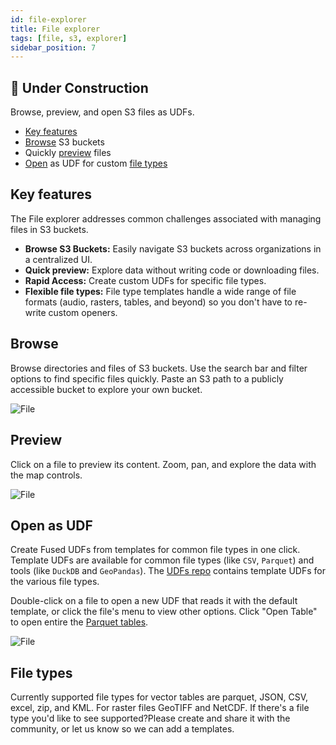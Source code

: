 ```yaml
---
id: file-explorer
title: File explorer
tags: [file, s3, explorer]
sidebar_position: 7
---
```



## <Tag color="#D1E550" fontColor="#141414" >🚧 Under Construction</Tag>


Browse, preview, and open S3 files as UDFs.


- [Key features](/workbench/file-explorer/#key-features)
- [Browse](/workbench/file-explorer/#browse) S3 buckets
- Quickly [preview](/workbench/file-explorer/#open-as-udf) files
- [Open](/workbench/file-explorer/#open-as-udf) as UDF for custom [file types](/workbench/file-explorer/#custom-types)



## Key features

The File explorer addresses common challenges associated with managing files in S3 buckets.

- **Browse S3 Buckets:** Easily navigate S3 buckets across organizations in a centralized UI.
- **Quick preview:** Explore data without writing code or downloading files.
- **Rapid Access:** Create custom UDFs for specific file types.
- **Flexible file types:** File type templates handle a wide range of file formats (audio, rasters, tables, and beyond) so you don't have to re-write custom openers.

## Browse

Browse directories and files of S3 buckets. Use the search bar and filter options to find specific files quickly. Paste an S3 path to a publicly accessible bucket to explore your own bucket.


<div style={{textAlign: 'center'}}>
<img src={ImgFe2} alt="File" style={{width: 600}} />
</div>


## Preview

Click on a file to preview its content. Zoom, pan, and explore the data with the map controls.


<div style={{textAlign: 'center'}}>
<img src={ImgFe1} alt="File" style={{width: 600}} />
</div>

## Open as UDF

Create Fused UDFs from templates for common file types in one click. Template UDFs are available for common file types (like `CSV`, `Parquet`) and tools (like `DuckDB` and `GeoPandas`). The [UDFs repo](https://github.com/fusedio/udfs/tree/main/files) contains template UDFs for the various file types.


Double-click on a file to open a new UDF that reads it with the default template, or click the file's menu to view other options. Click "Open Table" to open entire the [Parquet tables](https://www.upsolver.com/blog/apache-parquet-why-use).


<div style={{textAlign: 'center'}}>
<img src={ImgFee} alt="File" style={{width: 600}} />
</div>


## File types

Currently supported file types for vector tables are parquet, JSON, CSV, excel, zip, and KML. For raster files GeoTIFF and NetCDF. If there's a file type you'd like to see supported?Please create and share it with the community, or let us know so we can add a templates.
